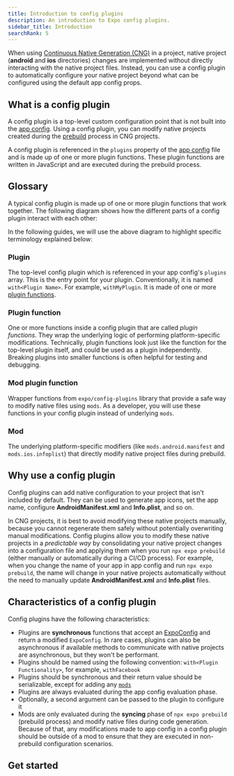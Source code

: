 ```yaml
---
title: Introduction to config plugins
description: An introduction to Expo config plugins.
sidebar_title: Introduction
searchRank: 5
---
```




When using [Continuous Native Generation (CNG)](/workflow/continuous-native-generation/) in a project, native project (**android** and **ios** directories) changes are implemented without directly interacting with the native project files. Instead, you can use a config plugin to automatically configure your native project beyond what can be configured using the default app config props.

## What is a config plugin

A config plugin is a top-level custom configuration point that is not built into the [app config](/workflow/configuration). Using a config plugin, you can modify native projects created during the [prebuild](/workflow/continuous-native-generation/#usage) process in CNG projects.

A config plugin is referenced in the `plugins` property of the [app config](/workflow/configuration) file and is made up of one or more plugin functions. These plugin functions are written in JavaScript and are executed during the prebuild process.

## Glossary

A typical config plugin is made up of one or more plugin functions that work together. The following diagram shows how the different parts of a config plugin interact with each other:

<ConfigPluginHierarchy highlightedNodeId="1" />

In the following guides, we will use the above diagram to highlight specific terminology explained below:

### Plugin

The top-level config plugin which is referenced in your app config's `plugins` array. This is the entry point for your plugin. Conventionally, it is named `with<Plugin Name>`. For example, `withMyPlugin`. It is made of one or more [plugin functions](#plugin-function).

### Plugin function

One or more functions inside a config plugin that are called _plugin functions_. They wrap the underlying logic of performing platform-specific modifications. Technically, plugin functions look just like the function for the top-level plugin itself, and could be used as a plugin independently. Breaking plugins into smaller functions is often helpful for testing and debugging.

### Mod plugin function

Wrapper functions from `expo/config-plugins` library that provide a safe way to modify native files using `mods`. As a developer, you will use these functions in your config plugin instead of underlying `mods`.

### Mod

The underlying platform-specific modifiers (like `mods.android.manifest` and `mods.ios.infoplist`) that directly modify native project files during prebuild.

## Why use a config plugin

Config plugins can add native configuration to your project that isn't included by default. They can be used to generate app icons, set the app name, configure **AndroidManifest.xml** and **Info.plist**, and so on.

In CNG projects, it is best to avoid modifying these native projects manually, because you cannot regenerate them safely without potentially overwriting manual modifications. Config plugins allow you to modify these native projects in a _predictable way_ by consolidating your native project changes into a configuration file and applying them when you run `npx expo prebuild` (either manually or automatically during a CI/CD process). For example, when you change the name of your app in app config and run `npx expo prebuild`, the name will change in your native projects automatically without the need to manually update **AndroidManifest.xml** and **Info.plist** files.

## Characteristics of a config plugin

Config plugins have the following characteristics:

- Plugins are **synchronous** functions that accept an [ExpoConfig](/workflow/configuration) and return a modified `ExpoConfig`. In rare cases, plugins can also be asynchronous if available methods to communicate with native projects are asynchronous, but they won't be performant.
- Plugins should be named using the following convention: `with<Plugin Functionality>`, for example, `withFacebook`
- Plugins should be synchronous and their return value should be serializable, except for adding any [`mods`](#mods)
- Plugins are always evaluated during the app config evaluation phase.
- Optionally, a second argument can be passed to the plugin to configure it
- Mods are only evaluated during the **syncing** phase of `npx expo prebuild` (prebuild process) and modify native files during code generation. Because of that, any modifications made to app config in a config plugin should be outside of a mod to ensure that they are executed in non-prebuild configuration scenarios.

## Get started

<BoxLink
  title="Create a config plugin"
  description="Comprehensive guide on how to create and use config plugins in your Expo project."
  href="/config-plugins/plugins/"
  Icon={BookOpen02Icon}
/>

<BoxLink
  title="Mods"
  description="Comprehensive guide on how mods work, how to create them, and their best practices."
  href="/config-plugins/mods/"
  Icon={BookOpen02Icon}
/>

<BoxLink
  title="Best practices for development and debugging"
  description="Learn about best practices for development and debugging config plugins."
  href="/config-plugins/development-and-debugging/"
  Icon={BookOpen02Icon}
/>
